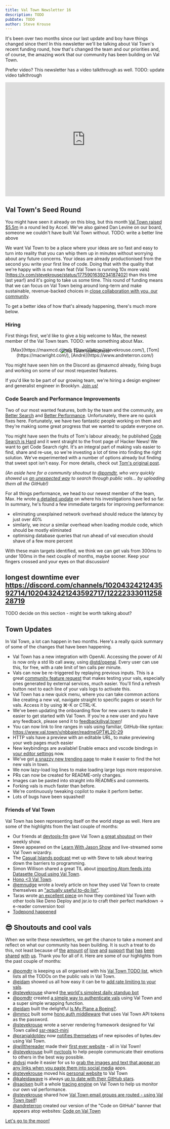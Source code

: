 ```yaml
---
title: Val Town Newsletter 16
description: TODO
pubDate: TODO
author: Steve Krouse
---
```



It's been over two months since our last update and boy have things changed since then! In this newsletter we'll be talking about Val Town's recent funding round, how that's changed the team and our priorities and, of course, the amazing work that our community has been building on Val Town.

Prefer video? This newsletter has a video talkthrough as well.
TODO: update video talkthrough
<iframe
  src="https://share.descript.com/embed/EqKva0ZkTJ1"
  width="640"
  height="360"
  style="max-width:100%"
  frameborder="0"
  allowfullscreen
></iframe>

## Val Town's Seed Round

You might have seen it already on this blog, but this month [Val Town raised $5.5m](https://blog.val.town/blog/seed/) in a round led by Accel. We've also gained Dan Levine on our board, someone we couldn't have built Val Town without.
TODO: write a better line above

We want Val Town to be a place where your ideas are so fast and easy to turn into reality that you can whip them up in minutes without worrying about any future concerns. Your ideas are already productionised from the second you write your first line of code.
Doing that with the quality that we're happy with is no mean feat (Val Town is running 10x more vals)[https://x.com/stevekrouse/status/1775901639234187402] than this time last year!) and it's going to take us some time. This round of funding means that we can focus on Val Town being around long-term and make sustainable, revenue-backed choices in [close collaboration with you, our community](https://github.com/val-town/val-town-product/discussions).

To get a better idea of how that's already happening, there's much more below.

### Hiring

First things first, we'd like to give a big welcome to Max, the newest member of the Val Town team.
TODO: write something about Max.

<div align="center">
  <Image src={Team} alt="Val Town team photo" />
  <figcaption style="margin-top: -20px;">
    [Max](https://maxmcd.com/), [Steve](https://stevekrouse.com/),
    [Tom](https://macwright.com/), [André](https://www.andreterron.com/)
  </figcaption>
</div>

You might have seen him on the Discord as @maxmcd already, fixing bugs and working on some of our most requested features.

If you'd like to be part of our growing team, we're hiring a design engineer and generalist engineer in Brooklyn. [Join us!](https://www.val.town/careers)

### Code Search and Performance Improvements

Two of our most wanted features, both by the team and the community, are [Better Search](https://github.com/val-town/val-town-product/discussions/69) and [Better Performance](https://github.com/val-town/val-town-product/discussions/113).
Unfortunately, there are no quick fixes here. Fortunately, we have two fantastic people working on them and they're making some great progress that we wanted to update everyone on.

You might have seen the fruits of Tom's labour already; he published [Code Search is Hard](https://blog.val.town/blog/search-notes/) and it went straight to the front page of Hacker News!
We want to get Code Search right. It's an integral part of making vals easier to find, share and re-use, so we're investing a lot of time into finding the right solution.
We've experimented with a number of options already but finding that sweet spot isn't easy. For more details, check out [Tom's original post](https://blog.val.town/blog/search-notes/).

_(An aside here for a community shoutout to [@pomdtr](https://www.val.town/u/pomdtr), who very quickly showed us [an unexpected way](https://pomdtr-code_search_is_easy.web.val.run/) to search through public vals... by uploading them all the GitHub!)_

For all things performance, we head to our newest member of the team, Max. He wrote [a detailed update](https://github.com/val-town/val-town-product/discussions/113#discussioncomment-9097473) on where his investigations have led so far.
In summary, he's found a few immediate targets for improving performance:
- eliminating unexplained network overhead should reduce the latency by just over 40%
- similarly, we incur a similar overhead when loading module code, which should be mostly eliminated
- optimising database queries that run ahead of val execution should shave of a few more percent

With these main targets identified, we think we can get vals from 300ms to under 100ms in the next couple of months, maybe sooner. Keep your fingers crossed and your eyes on that discussion!

## longest downtime ever https://discord.com/channels/1020432421243592714/1020432421243592717/1222233301125828719
TODO decide on this section - might be worth talking about?

## Town Updates

In Val Town, a lot can happen in two months. Here's a really quick summary of some of the changes that have been happening.

- Val Town has a new integration with OpenAI. Accessing the power of AI is now only a std lib call away, using [@std/openai](https://www.val.town/v/std/openai). Every user can use this, for free, with a rate limit of ten calls per minute.
- Vals can now be re-triggered by replaying previous inputs. This is a great [community feature request](https://github.com/val-town/val-town-product/discussions/73) that makes testing your vals, especially ones generated by external services, much easier. You'll find a refresh button next to each line of your vals logs to activate this.
- Val Town has a new quick menu, where you can take common actions like creating a new val, navigate straight to specific pages or search for vals. Access it by using ⌘-K or CTRL-K.
- We've been updating the onboarding flow for new users to make it easier to get started with Val Town. If you're a new user and you have any feedback, please send it to <a href="mailto:feedback@val.town">feedback@val.town</a>!
- You can now link to line ranges in vals using familiar, GitHub-like syntax: https://www.val.town/v/nbbaier/readmeGPT#L20-29
- HTTP vals have a preview with an editable URL, to make previewing your web pages much easier
- New keybindings are available! Enable emacs and vscode bindings in [your editor settings](https://www.val.town/settings/editor) now.
- We've got [a snazzy new trending page](https://val.town/trending) to make it easier to find the hot new vals in town.
- We now lazy-load log lines to make loading large logs more responsive.
- PRs can now be created for README-only changes.
- Images can be pasted into straight into READMEs and comments.
- Forking vals is much faster than before.
- We're continuously tweaking copilot to make it perform better.
- Lots of bugs have been squashed!

### Friends of Val Town

Val Town has been representing itself on the world stage as well. Here are some of the highlights from the last couple of months:

- Our friends at [devtools-fm](https://devtools.fm) gave Val Town [a great shoutout](https://youtu.be/5wZPUIhJUBk?si=jUmDBDhbMYawawmR&t=3432) on their weekly show.
- Steve appeared on the [Learn With Jason Show](https://youtu.be/WnOcLog2P1Y) and live-streamed some Val Town wizardry.
- The [Casual Islands podcast](https://fission.codes/blog/ep04-end-programmer-programming-with-steve-krouse-of-val-town/) met up with Steve to talk about tearing down the barriers to programming.
- Simon Willison shared a great TIL about [importing Atom feeds into Datasette Cloud using Val Town](https://til.simonwillison.net/valtown/scheduled).
- [Hono <3 Val Town](https://x.com/honojs/status/1765380474388816321).
- [@emnudge](https://twitter.com/emnudge) wrote a lovely article on how they used Val Town to create themselves an ["actually useful to-do list"](https://emnudge.dev/notes/todo-list-api/).
- Taras wrote [an excellent piece](https://taras.glek.net/post/markdown.download/) on how they combined Val Town with other tools like Deno Deploy and jsr.io to craft their perfect markdown -> e-reader conversion tool
- [Todepond happened](https://x.com/stevekrouse/status/1775910924764807437)

## 😎 Shoutouts and cool vals

When we write these newsletters, we get the chance to take a moment and reflect on what our community has been building. It is such a treat to do this, not least because of
[the](https://x.com/nbashaw/status/1761836917329641738)
[amount](https://x.com/maraoz/status/1762860673447391399)
[of](https://x.com/olsenator4/status/1768339601561661872)
[love](https://twitter.com/charliermarsh/status/1613276654864068608)
[and](https://x.com/alabhyajindal/status/1775556024809951496)
[support](https://x.com/matt_mcclure/status/1777822756660269103)
[that](https://x.com/RobertLesser_/status/1777857162372407682)
[has](https://x.com/MattieTK/status/1778034020149821910)
[been](https://x.com/zlwaterfield/status/1778060441958429040)
[shared](https://x.com/nbbaier/status/1778076603852988751)
[with](https://x.com/DanielChesley/status/1778141632216330324)
[us](https://x.com/bentlegen/status/1779913227394060593).
Thank you for all of it.
Here are some of our highlights from the past couple of months:

- [@pomdtr](https://www.val.town/u/pomdtr) is keeping us all organised with his [Val Town TODO list](https://pomdtr-todo.web.val.run), which lists all the TODOs on the public vals in Val Town.
- [@eidam](https://www.val.town/u/eidam) showed us all how easy it can be to [add rate limiting to your vals](https://www.val.town/v/eidam/ratelimit_example).
- [@stevekrouse](https://www.val.town/u/stevekrouse) shared [the world's simplest daily standup bot](https://www.val.town/v/stevekrouse/dailyStandupBot)
- [@pomdtr](https://www.val.town/u/pomdtr) created [a simple way to authenticate vals](https://www.val.town/v/pomdtr/password_auth) using Val Town and a super simple wrapping function.
- [@eidam](https://www.val.town/u/eidam) built the delightful [Is My Plane a Boeing?](https://thecurryman-ismyplaneaboeing.web.val.run/).
- [@mmcc](https://www.val.town/u/mmcc) built some [hono auth middleware](https://www.val.town/v/mmcc/honoBasicAuth) that uses Val Town API tokens as the password.
- [@stevekrouse](https://www.val.town/u/stevekrouse) wrote a server rendering framework designed for Val Town called [ssr-react-mini](https://www.val.town/v/stevekrouse/TodoApp)
- [@pranjaldotdev](https://www.val.town/u/pranjaldotdev) now [notifies themselves](https://www.val.town/v/pranjaldotdev/poller) of new episodes of bytes.dev using Val Town.
- [@willthereader](https://www.val.town/u/willthereader) made their [first ever website](https://willkrouse.com) - all in Val Town!
- [@stevekrouse](https://www.val.town/u/stevekrouse) built [nvctools](https://nvc.tools/) to help people communicate their emotions to others in the best way possible.
- [@dvsj](https://www.val.town/u/dvsj) made it easier for us to [grab the images and text that appear on any links when you paste them into social media](https://www.val.town/v/dvsj/GetWebsiteMetadata) apps.
- [@stevekrouse](https://www.val.town/u/stevekrouse) moved his [personal website](https://stevekrouse.com/) to Val Town
- [@kaleidawave](https://www.val.town/u/kaleidawave) is always [up to date with their GitHub stars](https://www.val.town/v/kaleidawave/GitHubStarsToDiscord).
- [@saolsen](https://www.val.town/u/saolsen) built a whole [tracing engine](https://saolsen-traces.web.val.run/v/saolsen/widgets/t/96b1c40658f66327d948dc2e5ff0c9bc/s/469215bd138a642b) on Val Town to help us monitor our own val performance.
- [@stevekrouse](https://www.val.town/u/stevekrouse) shared how [Val Town email groups are routed - using Val Town itself](https://www.val.town/v/stevekrouse/company)!
- [@andreterron](https://www.val.town/u/andreterron) created our version of the "Code on GitHub" banner that appears atop websites: [Code on Val Town](https://www.val.town/v/andreterron/codeOnValTown)

[Let's go to the moon!](https://x.com/stevekrouse/status/1778421840769105992)
